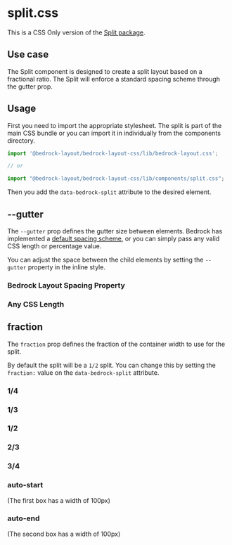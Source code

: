 

<Meta title="CSS Only/split.css" />

# split.css

This is a CSS Only version of the [Split package](/?path=/docs/components-split--api).

## Use case

The Split component is designed to create a split layout based on a fractional ratio. The Split will enforce a standard spacing scheme through the gutter prop.

## Usage

First you need to import the appropriate stylesheet. The split is part of the main CSS bundle or you can import it in individually from the components directory.

```javascript
import '@bedrock-layout/bedrock-layout-css/lib/bedrock-layout.css';

// or

import "@bedrock-layout/bedrock-layout-css/lib/components/split.css";
```

Then you add the `data-bedrock-split` attribute to the desired element.

## --gutter

The `--gutter` prop defines the gutter size between elements. Bedrock has implemented a [default spacing scheme](css-only-components-spacing-properties-css--page), or you can simply pass any valid CSS length or percentage value.

You can adjust the space between the child elements by setting the `--gutter` property in the inline style.

<Canvas withToolbar withSource="open">
  <Story name="--gutter">
    <h3>Bedrock Layout Spacing Property</h3>
    <div data-bedrock-split style={{ "--gutter": "var(--space-md)" }}>
      <Box />
      <Box />
    </div>
    <h3>Any CSS Length</h3>
    <div data-bedrock-split style={{ "--gutter": "2rem" }}>
      <Box />
      <Box />
    </div>
  </Story>
</Canvas>

## fraction

The `fraction` prop defines the fraction of the container width to use for the split.

By default the split will be a `1/2` split. You can change this by setting the `fraction:` value on the `data-bedrock-split` attribute.

<Canvas withToolbar withSource="open">
  <Story name="fraction">
    <h3>1/4</h3>
    <div data-bedrock-split="fraction:1/4" style={{ "--gutter": "1rem" }}>
      <Box />
      <Box />
    </div>
    <h3>1/3</h3>
    <div data-bedrock-split="fraction:1/3" style={{ "--gutter": "1rem" }}>
      <Box />
      <Box />
    </div>
    <h3>1/2</h3>
    <div data-bedrock-split="fraction:1/2" style={{ "--gutter": "1rem" }}>
      <Box />
      <Box />
    </div>
    <h3>2/3</h3>
    <div data-bedrock-split="fraction:2/3" style={{ "--gutter": "1rem" }}>
      <Box />
      <Box />
    </div>
    <h3>3/4</h3>
    <div data-bedrock-split="fraction:3/4" style={{ "--gutter": "1rem" }}>
      <Box />
      <Box />
    </div>
    <h3>auto-start</h3>
    <p>(The first box has a width of 100px)</p>
    <div
      data-bedrock-split="fraction:auto-start"
      style={{ "--gutter": "1rem" }}
    >
      <Box />
      <Box />
    </div>
    <h3>auto-end</h3>
    <p>(The second box has a width of 100px)</p>
    <div data-bedrock-split="fraction:auto-end" style={{ "--gutter": "1rem" }}>
      <Box />
      <Box />
    </div>
  </Story>
</Canvas>
